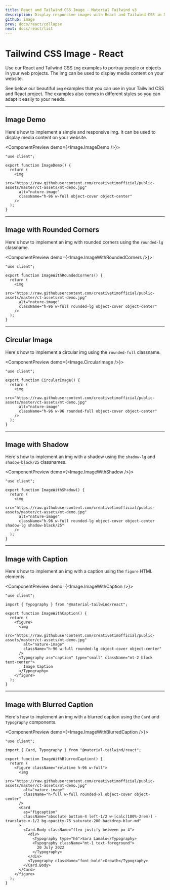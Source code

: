 ```yaml
---
title: React and Tailwind CSS Image - Material Tailwind v3
description: Display responsive images with React and Tailwind CSS in Material Tailwind v3. Customize and style images for an optimized visual experience.
github: image
prev: docs/react/collapse
next: docs/react/list
---
```


# Tailwind CSS Image - React

Use our React and Tailwind CSS `img` examples to portray people or objects in your web projects. The img can be used to display media content on your website.

See below our beautiful `img` examples that you can use in your Tailwind CSS and React project. The examples also comes in different styles so you can adapt it easily to your needs.

---

## Image Demo

Here's how to implement a simple and responsive img. It can be used to display media content on your website.

<ComponentPreview demo={<Image.ImageDemo />}>
```tsx
"use client";

export function ImageDemo() {
  return (
    <img
      src="https://raw.githubusercontent.com/creativetimofficial/public-assets/master/ct-assets/mt-demo.jpg"
      alt="nature-image"
      className="h-96 w-full object-cover object-center"
    />
  );
}
```
</ComponentPreview>

---

## Image with Rounded Corners

Here's how to implement an img with rounded corners using the `rounded-lg` classname.

<ComponentPreview demo={<Image.ImageWithRoundedCorners />}>
```tsx
"use client";

export function ImageWithRoundedCorners() {
  return (
    <img
      src="https://raw.githubusercontent.com/creativetimofficial/public-assets/master/ct-assets/mt-demo.jpg"
      alt="nature-image"
      className="h-96 w-full rounded-lg object-cover object-center"
    />
  );
}
```
</ComponentPreview>

---

## Circular Image

Here's how to implement a circular img using the `rounded-full` classname.

<ComponentPreview demo={<Image.CircularImage />}>
```tsx
"use client";

export function CircularImage() {
  return (
    <img
      src="https://raw.githubusercontent.com/creativetimofficial/public-assets/master/ct-assets/mt-demo.jpg"
      alt="nature-image"
      className="h-96 w-96 rounded-full object-cover object-center"
    />
  );
}
```
</ComponentPreview>

---

## Image with Shadow

Here's how to implement an img with a shadow using the `shadow-lg` and `shadow-black/25` classnames.

<ComponentPreview demo={<Image.ImageWithShadow />}>
```tsx
"use client";

export function ImageWithShadow() {
  return (
    <img
      src="https://raw.githubusercontent.com/creativetimofficial/public-assets/master/ct-assets/mt-demo.jpg"
      alt="nature-image"
      className="h-96 w-full rounded-lg object-cover object-center shadow-lg shadow-black/25"
    />
  );
}
```
</ComponentPreview>

---

## Image with Caption

Here's how to implement an img with a caption using the `figure` HTML elements.

<ComponentPreview demo={<Image.ImageWithCaption />}>
```tsx
"use client";

import { Typography } from "@material-tailwind/react";

export function ImageWithCaption() {
  return (
    <figure>
      <img
        src="https://raw.githubusercontent.com/creativetimofficial/public-assets/master/ct-assets/mt-demo.jpg"
        alt="nature-image"
        className="h-96 w-full rounded-lg object-cover object-center"
      />
      <Typography as="caption" type="small" className="mt-2 block text-center">
        Image Caption
      </Typography>
    </figure>
  );
}
```
</ComponentPreview>

---

## Image with Blurred Caption

Here's how to implement an img with a blurred caption using the `Card` and `Typography` components.

<ComponentPreview demo={<Image.ImageWithBlurredCaption />}>
```tsx
"use client";

import { Card, Typography } from "@material-tailwind/react";

export function ImageWithBlurredCaption() {
  return (
    <figure className="relative h-96 w-full">
      <img
        src="https://raw.githubusercontent.com/creativetimofficial/public-assets/master/ct-assets/mt-demo.jpg"
        alt="nature-image"
        className="h-full w-full rounded-xl object-cover object-center"
      />
      <Card
        as="figcaption"
        className="absolute bottom-4 left-1/2 w-[calc(100%-2rem)] -translate-x-1/2 bg-opacity-75 saturate-200 backdrop-blur-md"
      >
        <Card.Body className="flex justify-between px-4">
          <div>
            <Typography type="h6">Sara Lamalo</Typography>
            <Typography className="mt-1 text-foreground">
              20 July 2022
            </Typography>
          </div>
          <Typography className="font-bold">Growth</Typography>
        </Card.Body>
      </Card>
    </figure>
  );
}
```
</ComponentPreview>